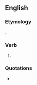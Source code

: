 ==English==

===Etymology===
{{suffix|en|fight|est}}.

===Verb===
{{head|en|verb form}}

# {{en-archaic second-person singular of|fight|lang=en}}

===Quotations===
* {{seeCites|en}}